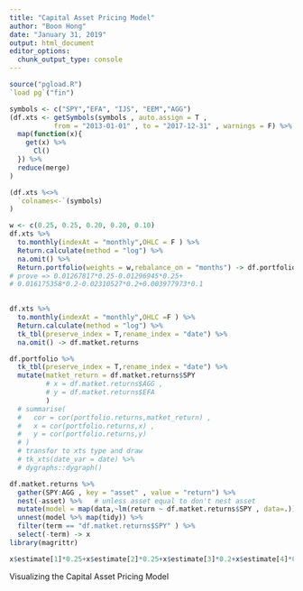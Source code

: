 ---
title: "Capital Asset Pricing Model"
author: "Boon Hong"
date: "January 31, 2019"
output: html_document
editor_options: 
  chunk_output_type: console
---

```{r setup}
source("pgload.R")
`load pg`("fin")

```

```{r}

symbols <- c("SPY","EFA", "IJS", "EEM","AGG")
(df.xts <- getSymbols(symbols , auto.assign = T ,
           from = "2013-01-01" , to = "2017-12-31" , warnings = F) %>%
  map(function(x){
    get(x) %>% 
      Cl()
  }) %>% 
  reduce(merge) 
)

(df.xts %<>% 
  `colnames<-`(symbols)
)
```

```{r}
w <- c(0.25, 0.25, 0.20, 0.20, 0.10)
df.xts %>% 
  to.monthly(indexAt = "monthly",OHLC = F ) %>% 
  Return.calculate(method = "log") %>% 
  na.omit() %>%
  Return.portfolio(weights = w,rebalance_on = "months") -> df.portfolio
# prove => 0.01267817*0.25-0.01296945*0.25+
# 0.016175358*0.2-0.02310527*0.2+0.003977973*0.1
  
```

```{r}
df.xts %>%
  to.monthly(indexAt = "monthly",OHLC =F ) %>% 
  Return.calculate(method = "log") %>% 
  tk_tbl(preserve_index = T,rename_index = "date") %>% 
  na.omit() -> df.matket.returns 

df.portfolio %>% 
  tk_tbl(preserve_index = T,rename_index = "date") %>%
  mutate(matket_return = df.matket.returns$SPY
         # x = df.matket.returns$AGG ,
         # y = df.matket.returns$EFA
         ) 
  # summarise(
  #   cor = cor(portfolio.returns,matket_return) ,
  #   x = cor(portfolio.returns,x) ,
  #   y = cor(portfolio.returns,y)
  # )
  # transfor to xts type and draw 
  # tk_xts(date_var = date) %>%
  # dygraphs::dygraph()

df.matket.returns %>% 
  gather(SPY:AGG , key = "asset" , value = "return") %>% 
  nest(-asset) %>%   # unless asset equal to don't nest asset
  mutate(model = map(data,~lm(return ~ df.matket.returns$SPY , data=.))) %>% 
  unnest(model %>% map(tidy)) %>% 
  filter(term == "df.matket.returns$SPY" ) %>% 
  select(-term) -> x
library(magrittr)

x$estimate[1]*0.25+x$estimate[2]*0.25+x$estimate[3]*0.2+x$estimate[4]*0.2+x$estimate[5]*0.1

```

Visualizing the Capital Asset Pricing Model

```{r}


```

